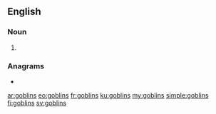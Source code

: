 ==English==

===Noun===
{{head|en|noun plural form}}

# {{plural of|goblin|lang=en}}

===Anagrams===
* {{l|en|globins}}

[[ar:goblins]]
[[eo:goblins]]
[[fr:goblins]]
[[ku:goblins]]
[[my:goblins]]
[[simple:goblins]]
[[fi:goblins]]
[[sv:goblins]]